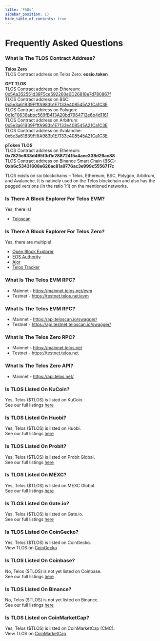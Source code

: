 ---
title: 'FAQs'
sidebar_position: 13
hide_table_of_contents: true
---

# Frequently Asked Questions

### What Is The TLOS Contract Address?

**Telos Zero**  
TLOS Contract address on Telos Zero: **eosio.token**  

**OFT TLOS**  
TLOS Contract address on Ethereum: [0x5Aa352551d39F5ce592260e0D26818e7d780867f](https://etherscan.io/address/0x5Aa352551d39F5ce592260e0D26818e7d780867f)  
TLOS Contract address on BSC: [0x5e3a61B39FfffA983b1E7133e408545A21Ca1C3E](https://bscscan.com/address/0x5e3a61B39FfffA983b1E7133e408545A21Ca1C3E)  
TLOS Contract address on Polygon: [0x1cF0636abbc569fB413A20bd7964712e6b4d1161](https://polygonscan.com/address/0x1cF0636abbc569fB413A20bd7964712e6b4d1161)  
TLOS Contract address on Arbitrum: [0x5e3a61B39FfffA983b1E7133e408545A21Ca1C3E](https://arbiscan.io/address/0x5e3a61B39FfffA983b1E7133e408545A21Ca1C3E)  
TLOS Contract address on Avalanche: [0x5e3a61B39FfffA983b1E7133e408545A21Ca1C3E](https://snowtrace.io/address/0x5e3a61B39FfffA983b1E7133e408545A21Ca1C3E)  

**pToken TLOS**  
TLOS Contract address on Ethereum: **0x7825e833d495f3d1c28872415a4aee339d26ac88**  
TLOS Contract address on Binance Smart Chain (BSC): **0xb6c53431608e626ac81a9776ac3e999c5556717c**  

TLOS exists on six blockchains – Telos, Ethereum, BSC, Polygon, Arbitrum, and Avalanche. It is natively used on the Telos blockchain and also has the pegged versions (in the ratio 1:1) on the mentioned networks.

### Is There A Block Explorer For Telos EVM?

Yes, there is!
- [Teloscan](https://www.teloscan.io/)

### Is There A Block Explorer For Telos Zero?

Yes, there are multiple!
- [Open Block Explorer](https://explorer.telos.net/)
- [EOS Authority](https://eosauthority.com/?network=telos)
- [Ajor](https://ajor.io/)
- [Telos Tracker](https://telos.eosiotracker.io/)

### What Is The Telos EVM RPC?

- Mainnet - https://mainnet.telos.net/evm
- Testnet - https://testnet.telos.net/evm

### What Is The Telos EVM RPC?

- Mainnet - https://api.teloscan.io/swagger/
- Testnet - https://api.testnet.teloscan.io/swagger/

### What Is The Telos Zero RPC?

- Mainnet - https://mainnet.telos.net
- Testnet - https://testnet.telos.net

### What Is The Telos Zero API?

- Mainnet - https://api.telos.net/

### Is TLOS Listed On KuCoin?

Yes, Telos ($TLOS) is listed on KuCoin.  
See our full listings [here](/users/getting-started/fund-your-wallet)

### Is TLOS Listed On Huobi?

Yes, Telos ($TLOS) is listed on Huobi.  
See our full listings [here](/users/getting-started/fund-your-wallet)

### Is TLOS Listed On Probit?

Yes, Telos ($TLOS) is listed on Probit Global.  
See our full listings [here](/users/getting-started/fund-your-wallet)

### Is TLOS Listed On MEXC?

Yes, Telos ($TLOS) is listed on MEXC Global.  
See our full listings [here](/users/getting-started/fund-your-wallet)

### Is TLOS Listed On Gate.io?

Yes, Telos ($TLOS) is listed on Gate.io.  
See our full listings [here](/users/getting-started/fund-your-wallet)

### Is TLOS Listed On CoinGecko?

Yes, Telos ($TLOS) is listed on CoinGecko.  
View TLOS on [CoinGecko](https://www.coingecko.com/en/coins/telos)  

### Is TLOS Listed On Coinbase?

No, Telos ($TLOS) is not yet listed on Coinbase.  
See our full listings [here](/users/getting-started/fund-your-wallet)

### Is TLOS Listed On Binance?

No, Telos ($TLOS) is not yet listed on Binance.  
See our full listings [here](/users/getting-started/fund-your-wallet)

### Is TLOS Listed on CoinMarketCap?

Yes, Telos ($TLOS) is listed on CoinMarketCap (CMC).  
View TLOS on [CoinMarketCap](https://coinmarketcap.com/currencies/telos/)



 